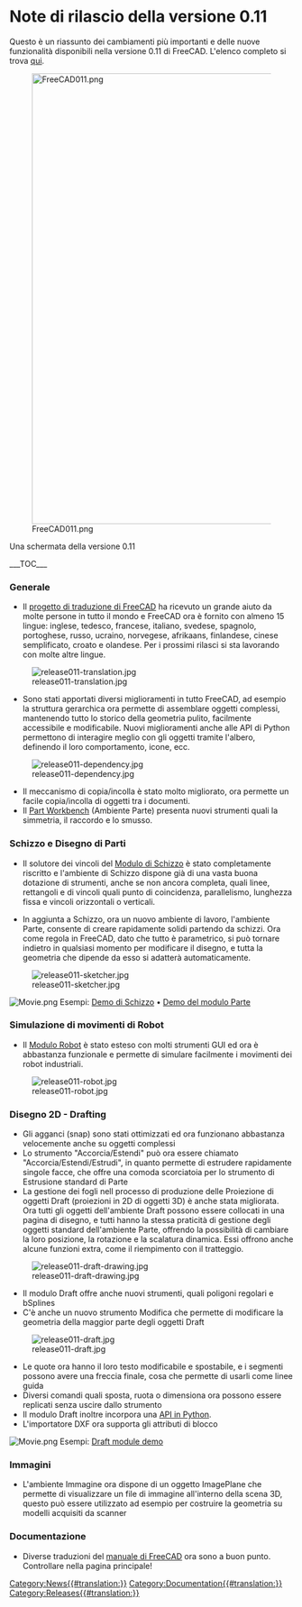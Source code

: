 =Note di rilascio della versione 0.11=

Questo è un riassunto dei cambiamenti più importanti e delle nuove funzionalità disponibili nella versione 0.11 di FreeCAD. L'elenco completo si trova [http://www.freecadweb.org/tracker/changelog_page.php qui].

[[Image:FreeCAD011.png|800px]]

Una schermata della versione 0.11

___TOC___

=== Generale ===

* Il [http://crowdin.net/project/freecad progetto di traduzione di FreeCAD] ha ricevuto un grande aiuto da molte persone in tutto il mondo e FreeCAD ora è fornito con almeno 15 lingue: inglese, tedesco, francese, italiano, svedese, spagnolo, portoghese, russo, ucraino, norvegese, afrikaans, finlandese, cinese semplificato, croato e olandese. Per i prossimi rilasci si sta lavorando con molte altre lingue.

[[Image:release011-translation.jpg]]

* Sono stati apportati diversi miglioramenti in tutto FreeCAD, ad esempio la struttura gerarchica ora permette di assemblare oggetti complessi, mantenendo tutto lo storico della geometria pulito, facilmente accessibile e modificabile. Nuovi miglioramenti anche alle API di Python permettono di interagire meglio con gli oggetti tramite l'albero, definendo il loro comportamento, icone, ecc. 

[[Image:release011-dependency.jpg]]

* Il meccanismo di copia/incolla è stato molto migliorato, ora permette un facile copia/incolla di oggetti tra i documenti.
* Il [[Part Workbench/it| Part Workbench]] (Ambiente Parte) presenta nuovi strumenti quali la simmetria, il raccordo e lo smusso.

=== Schizzo e Disegno di Parti ===

* Il solutore dei vincoli del [[Sketcher Workbench/it| Modulo di Schizzo]] è stato completamente riscritto e l'ambiente di Schizzo dispone già di una vasta buona dotazione di strumenti, anche se non ancora completa, quali linee, rettangoli e di vincoli quali punto di coincidenza, parallelismo, lunghezza fissa e vincoli orizzontali o verticali.

* In aggiunta a Schizzo, ora un nuovo ambiente di lavoro, l'ambiente Parte, consente di creare rapidamente solidi partendo da schizzi. Ora come regola in FreeCAD, dato che tutto è parametrico, si può tornare indietro in qualsiasi momento per modificare il disegno, e tutta la geometria che dipende da esso si adatterà automaticamente.

[[Image:release011-sketcher.jpg]]

[[Image:Movie.png]] Esempi: [http://www.youtube.com/watch?v=hvXupH5bA0E Demo di Schizzo] &bull; [http://www.youtube.com/watch?v=7ih9Jp3OAwA Demo del modulo Parte]

=== Simulazione di movimenti di Robot ===

* Il [[Robot Workbench/it| Modulo Robot]] è stato esteso con molti strumenti GUI ed ora è abbastanza funzionale e permette di simulare facilmente i movimenti dei robot industriali.

[[Image:release011-robot.jpg]]

=== Disegno 2D - Drafting===

* Gli agganci (snap) sono stati ottimizzati ed ora funzionano abbastanza velocemente anche su oggetti complessi
* Lo strumento "Accorcia/Estendi" può ora essere chiamato "Accorcia/Estendi/Estrudi", in quanto permette di estrudere rapidamente singole facce, che offre una comoda scorciatoia per lo strumento di Estrusione standard di Parte
* La gestione dei fogli nell processo di produzione delle Proiezione di oggetti Draft (proiezioni in 2D di oggetti 3D) è anche stata migliorata. Ora tutti gli oggetti dell'ambiente Draft possono essere collocati in una pagina di disegno, e tutti hanno la stessa praticità di gestione degli oggetti standard dell'ambiente Parte, offrendo la possibilità di cambiare la loro posizione, la rotazione e la scalatura dinamica. Essi offrono anche alcune funzioni extra, come il riempimento con il tratteggio.

[[Image:release011-draft-drawing.jpg]]

* Il modulo Draft offre anche nuovi strumenti, quali poligoni regolari e bSplines
* C'è anche un nuovo strumento Modifica che permette di modificare la geometria della maggior parte degli oggetti Draft

[[Image:release011-draft.jpg]]

* Le quote ora hanno il loro testo modificabile e spostabile, e i segmenti possono avere una freccia finale, cosa che permette di usarli come linee guida
* Diversi comandi quali sposta, ruota o dimensiona ora possono essere replicati senza uscire dallo strumento
* Il modulo Draft inoltre incorpora una [[Draft_API/it|API in Python]].
* L'importatore DXF ora supporta gli attributi di blocco

[[Image:Movie.png]] Esempi: [http://www.youtube.com/watch?v=Q7cG-LQK8Ps Draft module demo]

=== Immagini ===

* L'ambiente Immagine ora dispone di un oggetto ImagePlane che permette di visualizzare un file di immagine all'interno della scena 3D, questo può essere utilizzato ad esempio per costruire la geometria su modelli acquisiti da scanner

=== Documentazione ===

* Diverse traduzioni del [[Online Help Toc/it|manuale di FreeCAD]] ora sono a buon punto. Controllare nella pagina principale!


{{languages/it | {{en|Release_notes_0.11}} {{de|Release_notes_0.11/de}} {{es|Release_notes_0.11/es}} {{fr|Release_notes_0.11/fr}} {{pl|Release_notes_0.11/pl}} {{ru|Release_notes_0.11/ru}} }}


[[Category:News{{#translation:}}]]
[[Category:Documentation{{#translation:}}]]
[[Category:Releases{{#translation:}}]]